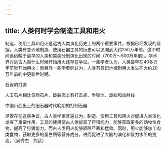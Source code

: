 ```yaml
---
---
---
```

title: 人类何时学会制造工具和用火
---




制造、使用工具和用火是远古人类演化历史上的两个重要事件。根据已经发现的证据，人类有意识地制造、使用石器工具的历史可以追溯到大约250万年前。这个时间远远晚于最早的人类和猿类分别演化出现的时间（700万～500万年前）。学术界对远古人类什么时候开始用火还存在争议。一些学者认为，人类最早在40多万年前就开始用火；而另外一些学者则认为，人类有意识地控制用火发生在大约20万年前的中更新世时期。

石器的打造



人工石片相比自然石片，破裂面上有打击点、半锥体、波纹和放射线



中国山西出土的旧石器时代晚期的打制石器



尽管存在这些争议，古人类学家普遍认为，制造、使用工具和用火对促进人类演化发挥了重要作用。工具的使用使古人类提高了狩猎能力，能够获取更多的动物性食物，提高了狩猎能力。而古人类用火能够驱除严寒和猛兽。同时，用火能够加工肉类食物，获取更多的蛋白质等营养成分，进而促进了大脑的演化和智力水平的提高。（吴秀杰　刘武）